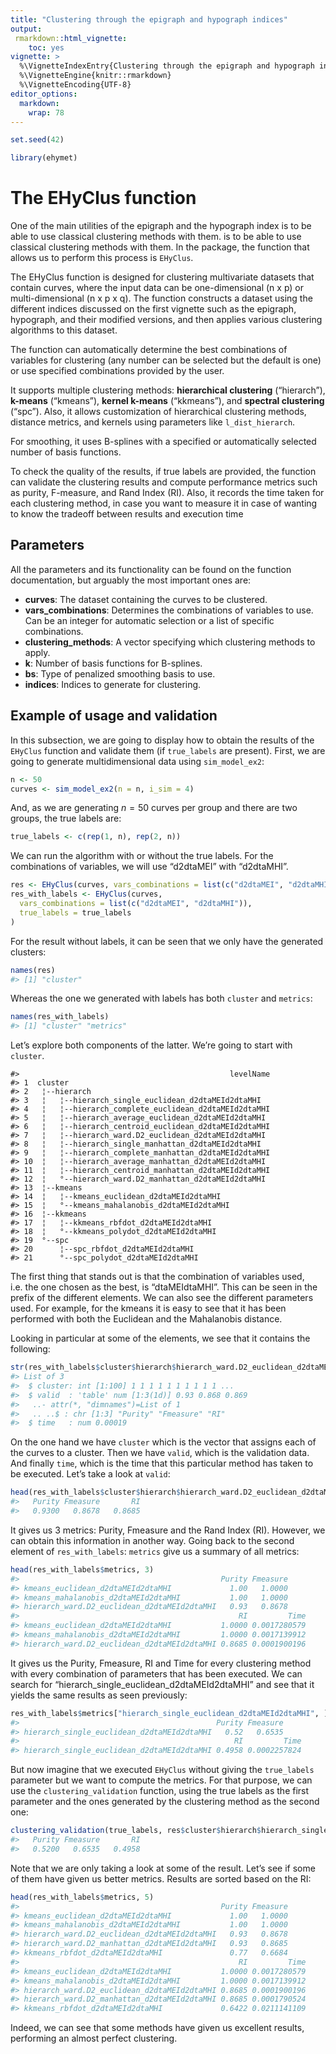 ```yaml
---
title: "Clustering through the epigraph and hypograph indices"
output: 
 rmarkdown::html_vignette:
    toc: yes
vignette: >
  %\VignetteIndexEntry{Clustering through the epigraph and hypograph indices}
  %\VignetteEngine{knitr::rmarkdown}
  %\VignetteEncoding{UTF-8}
editor_options: 
  markdown: 
    wrap: 78
---
```





``` r
set.seed(42)

library(ehymet)
```

# The EHyClus function

One of the main utilities of the epigraph and the hypograph index is to be
able to use classical clustering methods with them. is to be able to use
classical clustering methods with them. In the package, the function that
allows us to perform this process is `EHyClus`.

The EHyClus function is designed for clustering multivariate datasets that
contain curves, where the input data can be one-dimensional (n x p) or
multi-dimensional (n x p x q). The function constructs a dataset using the
different indices discussed on the first vignette such as the epigraph,
hypograph, and their modified versions, and then applies various clustering
algorithms to this dataset.

The function can automatically determine the best combinations of variables
for clustering (any number can be selected but the default is one) or use
specified combinations provided by the user.

It supports multiple clustering methods: **hierarchical clustering**
("hierarch"), **k-means** ("kmeans"), **kernel k-means** ("kkmeans"), and
**spectral clustering** ("spc"). Also, it allows customization of hierarchical
clustering methods, distance metrics, and kernels using parameters like
`l_dist_hierarch`.

For smoothing, it uses B-splines with a specified or automatically selected
number of basis functions.

To check the quality of the results, if true labels are provided, the function
can validate the clustering results and compute performance metrics such as
purity, F-measure, and Rand Index (RI). Also, it records the time taken for
each clustering method, in case you want to measure it in case of wanting to
know the tradeoff between results and execution time

## Parameters

All the parameters and its functionality can be found on the function
documentation, but arguably the most important ones are:

-   **curves**: The dataset containing the curves to be clustered.
-   **vars_combinations**: Determines the combinations of variables to use.
    Can be an integer for automatic selection or a list of specific
    combinations.
-   **clustering_methods**: A vector specifying which clustering methods to
    apply.
-   **k**: Number of basis functions for B-splines.
-   **bs**: Type of penalized smoothing basis to use.
-   **indices**: Indices to generate for clustering.

## Example of usage and validation

In this subsection, we are going to display how to obtain the results of the
`EHyClus` function and validate them (if `true_labels` are present). First, we
are going to generate multidimensional data using `sim_model_ex2`:


``` r
n <- 50
curves <- sim_model_ex2(n = n, i_sim = 4)
```

And, as we are generating $n = 50$ curves per group and there are two groups,
the true labels are:


``` r
true_labels <- c(rep(1, n), rep(2, n))
```

We can run the algorithm with or without the true labels. For the combinations
of variables, we will use "d2dtaMEI" with "d2dtaMHI".


``` r
res <- EHyClus(curves, vars_combinations = list(c("d2dtaMEI", "d2dtaMHI")))
res_with_labels <- EHyClus(curves,
  vars_combinations = list(c("d2dtaMEI", "d2dtaMHI")),
  true_labels = true_labels
)
```

For the result without labels, it can be seen that we only have the generated
clusters:


``` r
names(res)
#> [1] "cluster"
```

Whereas the one we generated with labels has both `cluster` and `metrics`:


``` r
names(res_with_labels)
#> [1] "cluster" "metrics"
```

Let's explore both components of the latter. We're going to start with
`cluster`.


```
#>                                               levelName
#> 1  cluster                                             
#> 2   ¦--hierarch                                        
#> 3   ¦   ¦--hierarch_single_euclidean_d2dtaMEId2dtaMHI  
#> 4   ¦   ¦--hierarch_complete_euclidean_d2dtaMEId2dtaMHI
#> 5   ¦   ¦--hierarch_average_euclidean_d2dtaMEId2dtaMHI 
#> 6   ¦   ¦--hierarch_centroid_euclidean_d2dtaMEId2dtaMHI
#> 7   ¦   ¦--hierarch_ward.D2_euclidean_d2dtaMEId2dtaMHI 
#> 8   ¦   ¦--hierarch_single_manhattan_d2dtaMEId2dtaMHI  
#> 9   ¦   ¦--hierarch_complete_manhattan_d2dtaMEId2dtaMHI
#> 10  ¦   ¦--hierarch_average_manhattan_d2dtaMEId2dtaMHI 
#> 11  ¦   ¦--hierarch_centroid_manhattan_d2dtaMEId2dtaMHI
#> 12  ¦   °--hierarch_ward.D2_manhattan_d2dtaMEId2dtaMHI 
#> 13  ¦--kmeans                                          
#> 14  ¦   ¦--kmeans_euclidean_d2dtaMEId2dtaMHI           
#> 15  ¦   °--kmeans_mahalanobis_d2dtaMEId2dtaMHI         
#> 16  ¦--kkmeans                                         
#> 17  ¦   ¦--kkmeans_rbfdot_d2dtaMEId2dtaMHI             
#> 18  ¦   °--kkmeans_polydot_d2dtaMEId2dtaMHI            
#> 19  °--spc                                             
#> 20      ¦--spc_rbfdot_d2dtaMEId2dtaMHI                 
#> 21      °--spc_polydot_d2dtaMEId2dtaMHI
```

The first thing that stands out is that the combination of variables used,
i.e. the one chosen as the best, is "dtaMEIdtaMHI". This can be seen in the
prefix of the different elements. We can also see the different parameters
used. For example, for the kmeans it is easy to see that it has been performed
with both the Euclidean and the Mahalanobis distance.

Looking in particular at some of the elements, we see that it contains the
following:


``` r
str(res_with_labels$cluster$hierarch$hierarch_ward.D2_euclidean_d2dtaMEId2dtaMHI)
#> List of 3
#>  $ cluster: int [1:100] 1 1 1 1 1 1 1 1 1 1 ...
#>  $ valid  : 'table' num [1:3(1d)] 0.93 0.868 0.869
#>   ..- attr(*, "dimnames")=List of 1
#>   .. ..$ : chr [1:3] "Purity" "Fmeasure" "RI"
#>  $ time   : num 0.00019
```

On the one hand we have `cluster` which is the vector that assigns each of the
curves to a cluster. Then we have `valid`, which is the validation data. And
finally `time`, which is the time that this particular method has taken to be
executed. Let's take a look at `valid`:


``` r
head(res_with_labels$cluster$hierarch$hierarch_ward.D2_euclidean_d2dtaMEId2dtaMHI$valid)
#>   Purity Fmeasure       RI 
#>   0.9300   0.8678   0.8685
```

It gives us 3 metrics: Purity, Fmeasure and the Rand Index (RI). However, we
can obtain this information in another way. Going back to the second element of
`res_with_labels`: `metrics` give us a summary of all metrics:


``` r
head(res_with_labels$metrics, 3)
#>                                             Purity Fmeasure
#> kmeans_euclidean_d2dtaMEId2dtaMHI             1.00   1.0000
#> kmeans_mahalanobis_d2dtaMEId2dtaMHI           1.00   1.0000
#> hierarch_ward.D2_euclidean_d2dtaMEId2dtaMHI   0.93   0.8678
#>                                                 RI         Time
#> kmeans_euclidean_d2dtaMEId2dtaMHI           1.0000 0.0017280579
#> kmeans_mahalanobis_d2dtaMEId2dtaMHI         1.0000 0.0017139912
#> hierarch_ward.D2_euclidean_d2dtaMEId2dtaMHI 0.8685 0.0001900196
```

It gives us the Purity, Fmeasure, RI and Time for every clustering method with
every combination of parameters that has been executed. We can search for
"hierarch_single_euclidean_d2dtaMEId2dtaMHI" and see that it yields the same
results as seen previously:


``` r
res_with_labels$metrics["hierarch_single_euclidean_d2dtaMEId2dtaMHI", ]
#>                                            Purity Fmeasure
#> hierarch_single_euclidean_d2dtaMEId2dtaMHI   0.52   0.6535
#>                                                RI         Time
#> hierarch_single_euclidean_d2dtaMEId2dtaMHI 0.4958 0.0002257824
```

But now imagine that we executed `EHyClus` without giving the `true_labels`
parameter but we want to compute the metrics. For that purpose, we can use the
`clustering_validation` function, using the true labels as the first parameter
and the ones generated by the clustering method as the second one:


``` r
clustering_validation(true_labels, res$cluster$hierarch$hierarch_single_euclidean_d2dtaMEId2dtaMHI$cluster)
#>   Purity Fmeasure       RI 
#>   0.5200   0.6535   0.4958
```

Note that we are only taking a look at some of the result. Let's see if some
of them have given us better metrics. Results are sorted based on the RI:


``` r
head(res_with_labels$metrics, 5)
#>                                             Purity Fmeasure
#> kmeans_euclidean_d2dtaMEId2dtaMHI             1.00   1.0000
#> kmeans_mahalanobis_d2dtaMEId2dtaMHI           1.00   1.0000
#> hierarch_ward.D2_euclidean_d2dtaMEId2dtaMHI   0.93   0.8678
#> hierarch_ward.D2_manhattan_d2dtaMEId2dtaMHI   0.93   0.8685
#> kkmeans_rbfdot_d2dtaMEId2dtaMHI               0.77   0.6684
#>                                                 RI         Time
#> kmeans_euclidean_d2dtaMEId2dtaMHI           1.0000 0.0017280579
#> kmeans_mahalanobis_d2dtaMEId2dtaMHI         1.0000 0.0017139912
#> hierarch_ward.D2_euclidean_d2dtaMEId2dtaMHI 0.8685 0.0001900196
#> hierarch_ward.D2_manhattan_d2dtaMEId2dtaMHI 0.8685 0.0001790524
#> kkmeans_rbfdot_d2dtaMEId2dtaMHI             0.6422 0.0211141109
```

Indeed, we can see that some methods have given us excellent results,
performing an almost perfect clustering.
